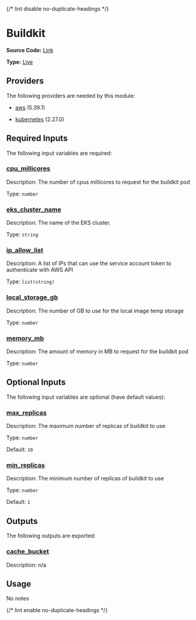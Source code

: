 {/* lint disable no-duplicate-headings */}

# Buildkit

**Source Code:** [Link](https://github.com/Panfactum/stack/tree/__currentPanfactumVersion__/packages/infrastructure/kube_buildkit)

**Type:** [Live](/docs/reference/infrastructure-modules/overview)

## Providers

The following providers are needed by this module:

* [aws](https://registry.terraform.io/providers/hashicorp/aws/5.39.1/docs) (5.39.1)

* [kubernetes](https://registry.terraform.io/providers/hashicorp/kubernetes/2.27.0/docs) (2.27.0)

## Required Inputs

The following input variables are required:

### <a name="input_cpu_millicores" /> [cpu\_millicores](#input_cpu_millicores)

Description: The number of cpus millicores to request for the buildkit pod

Type: `number`

### <a name="input_eks_cluster_name" /> [eks\_cluster\_name](#input_eks_cluster_name)

Description: The name of the EKS cluster.

Type: `string`

### <a name="input_ip_allow_list" /> [ip\_allow\_list](#input_ip_allow_list)

Description: A list of IPs that can use the service account token to authenticate with AWS API

Type: `list(string)`

### <a name="input_local_storage_gb" /> [local\_storage\_gb](#input_local_storage_gb)

Description: The number of GB to use for the local image temp storage

Type: `number`

### <a name="input_memory_mb" /> [memory\_mb](#input_memory_mb)

Description: The amount of memory in MB to request for the buildkit pod

Type: `number`

## Optional Inputs

The following input variables are optional (have default values):

### <a name="input_max_replicas" /> [max\_replicas](#input_max_replicas)

Description: The maximum number of replicas of buildkit to use

Type: `number`

Default: `10`

### <a name="input_min_replicas" /> [min\_replicas](#input_min_replicas)

Description: The minimum number of replicas of buildkit to use

Type: `number`

Default: `1`

## Outputs

The following outputs are exported:

### <a name="output_cache_bucket" /> [cache\_bucket](#output_cache_bucket)

Description: n/a

## Usage

No notes

{/* lint enable no-duplicate-headings */}
